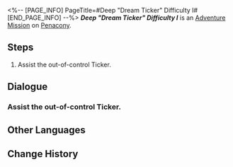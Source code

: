 <%-- [PAGE_INFO]
PageTitle=#Deep "Dream Ticker" Difficulty I#
[END_PAGE_INFO] --%>
{{Stub|Dialogue.}}
{{Mission Infobox
|id            = 8020208
|title         = 
|image         = <!--Mission Deep "Dream Ticker" Difficulty I.png-->
|type          = Adventure
|event_name    = 
|chapter       = 
|requirements  = {{subst:void|<!--Unknown: {"Type":"Manual"}-->}}
|summary       = <!--official mission summary from Fate's Atlas-->
|characters    = Trailblazer
|startLocation = [[Penacony]] - [[Deep "Dream Ticker" Difficulty I]]
|world         = Penacony
|area          = Deep "Dream Ticker" Difficulty I
|prev          = 
|next          = 
|rewards       = 
}}
'''''Deep "Dream Ticker" Difficulty I''''' is an [[Adventure Mission]] on [[Penacony]].

==Steps==
# Assist the out-of-control Ticker.

<!--
==Gameplay Notes==

--><!--
==Trial Character==

-->
==Dialogue==
{{Stub Dialogue}}

===Assist the out-of-control Ticker.===
{{Mission Description|type=adventure|location=Deep "Dream Ticker" Difficulty I|Many prison areas have been taken over by these strange Tickers. You have to find a way to fix them, so they don't interfere with the rebuilding of Dreamville.}}
{{Dialogue Start}}
:{{tx}}
{{Dialogue End}}

==Other Languages==
{{Other Languages
|en   = Deep "Dream Ticker" Difficulty I
|zhs  = 深层「梦境迷钟」难度I
|zht  = 深層「夢境迷鐘」難度I
|ja   = 深層夢境「夢境の迷い時計」難易度I
|ko   = 깊은 층 「꿈세계 시계」 난이도 I
|es   = Minutero onírico profundo, dificultad&nbsp;I
|fr   = Profondeurs&nbsp;: «&nbsp;Horloge des rêves&nbsp;» difficulté&nbsp;I
|ru   = Нижний мир: Ходики Мира грёз I
|th   = "นาฬิกาในห้วงฝัน" ชั้นลึก ระดับความยาก I
|vi   = "Đồng Hồ Mộng Mị" Tầng Sâu - Độ Khó I
|de   = Tief „Traumuhr“ Schwierigkeitsgrad I
|id   = "Jam Dunia Mimpi" yang Dalam: Tingkat Kesulitan I
|pt   = "Relógio Onírico" Profundo Dificuldade I
}}

==Change History==
{{Change History|2.0}}
